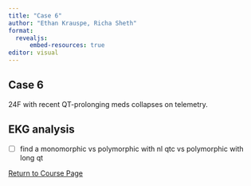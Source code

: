 ```yaml
---
title: "Case 6"
author: "Ethan Krauspe, Richa Sheth"
format: 
  revealjs:
      embed-resources: true
editor: visual
---
```


## Case 6

24F with recent QT-prolonging meds collapses on telemetry. 

## EKG analysis

-   [ ] find a monomorphic vs polymorphic with nl qtc vs polymorphic with long qt

[Return to Course Page](../ "Course Page")

